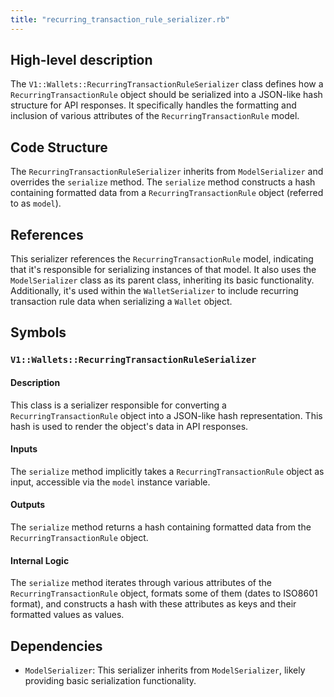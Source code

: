 ```yaml
---
title: "recurring_transaction_rule_serializer.rb"
---
```


## High-level description
The `V1::Wallets::RecurringTransactionRuleSerializer` class defines how a `RecurringTransactionRule` object should be serialized into a JSON-like hash structure for API responses. It specifically handles the formatting and inclusion of various attributes of the `RecurringTransactionRule` model.

## Code Structure
The `RecurringTransactionRuleSerializer` inherits from `ModelSerializer` and overrides the `serialize` method. The `serialize` method constructs a hash containing formatted data from a `RecurringTransactionRule` object (referred to as `model`).

## References
This serializer references the `RecurringTransactionRule` model, indicating that it's responsible for serializing instances of that model. It also uses the `ModelSerializer` class as its parent class, inheriting its basic functionality. Additionally, it's used within the `WalletSerializer` to include recurring transaction rule data when serializing a `Wallet` object.

## Symbols

### `V1::Wallets::RecurringTransactionRuleSerializer`
#### Description
This class is a serializer responsible for converting a `RecurringTransactionRule` object into a JSON-like hash representation. This hash is used to render the object's data in API responses.

#### Inputs
The `serialize` method implicitly takes a `RecurringTransactionRule` object as input, accessible via the `model` instance variable.

#### Outputs
The `serialize` method returns a hash containing formatted data from the `RecurringTransactionRule` object.

#### Internal Logic
The `serialize` method iterates through various attributes of the `RecurringTransactionRule` object, formats some of them (dates to ISO8601 format), and constructs a hash with these attributes as keys and their formatted values as values.

## Dependencies
- `ModelSerializer`: This serializer inherits from `ModelSerializer`, likely providing basic serialization functionality.

